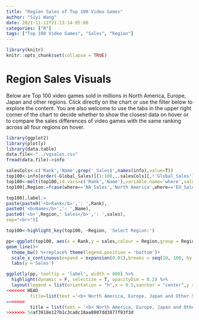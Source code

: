 ```yaml
---
title: "Region Sales of Top 100 Video Games"
author: "Siyi Wang"
date: 2021-11-11T21:13:14-05:00
categories: ["R"]
tags: ["Top 100 Video Games", "Sales", "Region"]
---
```


```r
library(knitr)
knitr::opts_chunk$set(collapse = TRUE)
```

# Region Sales Visuals

Below are Top 100 video games sold in millions in North America, Europe, Japan and other regions. Click directly on the chart or use the filter below to explore the content. You are also welcome to use the tabs in the upper right corner of the chart to decide whether to show the closest data on hover or to compare the sales differences of video games with the same ranking across all four regions on hover.

```r
library(ggplot2)
library(plotly)
library(data.table)
data.file<-"../vgsales.csv"
fread(data.file)->info

salesCols<-c('Rank','Name',grep('_Sales$',names(info),value=T))
top100<-info[order(-Global_Sales)][1:100,..salesCols][,!'Global_Sales']
top100<-melt(top100,id.vars=c('Rank','Name'),variable.name='where',value.name='sales')
top100[,Region:=fcase(where=='NA_Sales','North America',where=='EU_Sales','Europe',where=='JP_Sales','Japan',default='Other')]

top100[,label:=
paste(paste0('<b>Rank</b>',': ',Rank),
paste0('<b>Name</b>',': ',Name),
paste0('<b>',Region,' Sales</b>',': ',sales),
sep="<br>")]

top100<-highlight_key(top100, ~Region, 'Select Region:')

pp<-ggplot(top100, aes(x = Rank,y = sales,colour = Region,group = Region,text = label))+
geom_line()+
  theme_bw() %+replace% theme(legend.position = 'bottom')+
  scale_x_continuous(expand = expansion(0.01),breaks = seq(10, 100, by = 10))+
  labs(y ='Sales')

ggplotly(pp, tooltip = 'label', width = 800) %>% 
  highlight(dynamic = F, selectize = T, opacityDim = 0.2) %>%
  layout(legend = list(orientation = "h",x = 0.5,xanchor = "center",y = -0.2),
<<<<<<< HEAD
         title=list(text ='<b> North America, Europe, Japan and Other Sales of Top 100 Video Games (in millions) <b>', x = 0.5, xref = 'paper', font = list(size = 15)))
=======
         title = list(text = '<b> North America, Europe, Japan and Other Sales of Top 100 Video Games (in millions) <b>', x = 0.5, xref = 'paper', font = list(size = 15)))
>>>>>>> 54af3918e127b1c3ca0c18aa8007dd3877f93f3d


```

